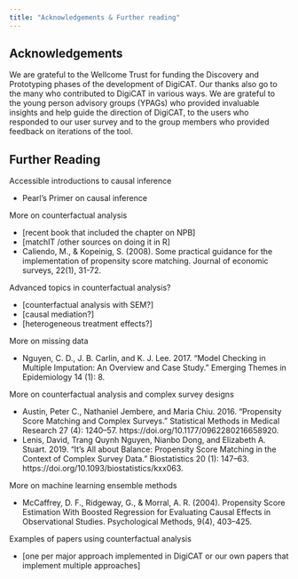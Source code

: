 ---
title: "Acknowledgements & Further reading"
---


## Acknowledgements  

We are grateful to the Wellcome Trust for funding the Discovery and Prototyping phases of the development of DigiCAT. Our thanks also go to the many who contributed to DigiCAT in various ways. We are grateful to the young person advisory groups (YPAGs) who provided invaluable insights and help guide the direction of DigiCAT, to the users who responded to our user survey and to the group members who provided feedback on iterations of the tool.  

## Further Reading

Accessible introductions to causal inference

- Pearl’s Primer on causal inference

More on counterfactual analysis  

- [recent book that included the chapter on NPB]
- [matchIT /other sources on doing it in R]
- Caliendo, M., & Kopeinig, S. (2008). Some practical guidance for the implementation of propensity score matching. Journal of economic surveys, 22(1), 31-72.  


Advanced topics in counterfactual analysis?

- [counterfactual analysis with SEM?]
- [causal mediation?]
- [heterogeneous treatment effects?]


More on missing data  

- Nguyen, C. D., J. B. Carlin, and K. J. Lee. 2017. “Model Checking in Multiple Imputation: An Overview and Case Study.” Emerging Themes in Epidemiology 14 (1): 8.

More on counterfactual analysis and complex survey designs
 
- Austin, Peter C., Nathaniel Jembere, and Maria Chiu. 2016. “Propensity Score Matching and Complex Surveys.” Statistical Methods in Medical Research 27 (4): 1240–57. https://doi.org/10.1177/0962280216658920.  
- Lenis, David, Trang Quynh Nguyen, Nianbo Dong, and Elizabeth A. Stuart. 2019. “It’s All about Balance: Propensity Score Matching in the Context of Complex Survey Data.” Biostatistics 20 (1): 147–63. https://doi.org/10.1093/biostatistics/kxx063.  


More on machine learning ensemble methods

- McCaffrey, D. F., Ridgeway, G., & Morral, A. R. (2004). Propensity Score Estimation With Boosted Regression for Evaluating Causal Effects in Observational Studies. Psychological Methods, 9(4), 403–425. 


Examples of papers using counterfactual analysis

- [one per major approach implemented in DigiCAT or our own papers that implement multiple approaches]

